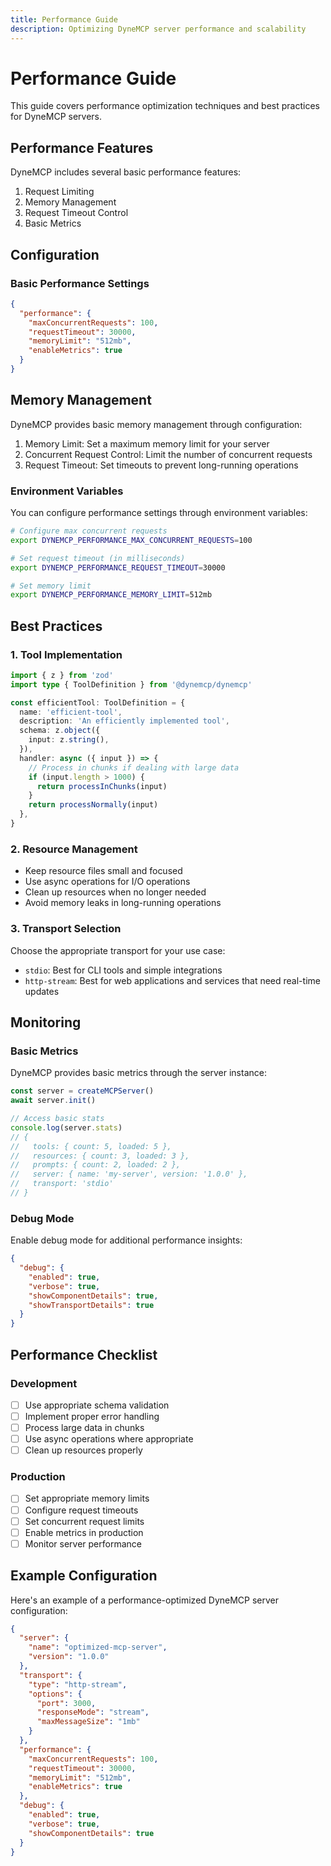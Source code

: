 ```yaml
---
title: Performance Guide
description: Optimizing DyneMCP server performance and scalability
---
```


# Performance Guide

This guide covers performance optimization techniques and best practices for DyneMCP servers.

## Performance Features

DyneMCP includes several basic performance features:

1. Request Limiting
2. Memory Management
3. Request Timeout Control
4. Basic Metrics

## Configuration

### Basic Performance Settings

```json
{
  "performance": {
    "maxConcurrentRequests": 100,
    "requestTimeout": 30000,
    "memoryLimit": "512mb",
    "enableMetrics": true
  }
}
```

## Memory Management

DyneMCP provides basic memory management through configuration:

1. Memory Limit: Set a maximum memory limit for your server
2. Concurrent Request Control: Limit the number of concurrent requests
3. Request Timeout: Set timeouts to prevent long-running operations

### Environment Variables

You can configure performance settings through environment variables:

```bash
# Configure max concurrent requests
export DYNEMCP_PERFORMANCE_MAX_CONCURRENT_REQUESTS=100

# Set request timeout (in milliseconds)
export DYNEMCP_PERFORMANCE_REQUEST_TIMEOUT=30000

# Set memory limit
export DYNEMCP_PERFORMANCE_MEMORY_LIMIT=512mb
```

## Best Practices

### 1. Tool Implementation

```typescript
import { z } from 'zod'
import type { ToolDefinition } from '@dynemcp/dynemcp'

const efficientTool: ToolDefinition = {
  name: 'efficient-tool',
  description: 'An efficiently implemented tool',
  schema: z.object({
    input: z.string(),
  }),
  handler: async ({ input }) => {
    // Process in chunks if dealing with large data
    if (input.length > 1000) {
      return processInChunks(input)
    }
    return processNormally(input)
  },
}
```

### 2. Resource Management

- Keep resource files small and focused
- Use async operations for I/O operations
- Clean up resources when no longer needed
- Avoid memory leaks in long-running operations

### 3. Transport Selection

Choose the appropriate transport for your use case:

- `stdio`: Best for CLI tools and simple integrations
- `http-stream`: Best for web applications and services that need real-time updates

## Monitoring

### Basic Metrics

DyneMCP provides basic metrics through the server instance:

```typescript
const server = createMCPServer()
await server.init()

// Access basic stats
console.log(server.stats)
// {
//   tools: { count: 5, loaded: 5 },
//   resources: { count: 3, loaded: 3 },
//   prompts: { count: 2, loaded: 2 },
//   server: { name: 'my-server', version: '1.0.0' },
//   transport: 'stdio'
// }
```

### Debug Mode

Enable debug mode for additional performance insights:

```json
{
  "debug": {
    "enabled": true,
    "verbose": true,
    "showComponentDetails": true,
    "showTransportDetails": true
  }
}
```

## Performance Checklist

### Development

- [ ] Use appropriate schema validation
- [ ] Implement proper error handling
- [ ] Process large data in chunks
- [ ] Use async operations where appropriate
- [ ] Clean up resources properly

### Production

- [ ] Set appropriate memory limits
- [ ] Configure request timeouts
- [ ] Set concurrent request limits
- [ ] Enable metrics in production
- [ ] Monitor server performance

## Example Configuration

Here's an example of a performance-optimized DyneMCP server configuration:

```json
{
  "server": {
    "name": "optimized-mcp-server",
    "version": "1.0.0"
  },
  "transport": {
    "type": "http-stream",
    "options": {
      "port": 3000,
      "responseMode": "stream",
      "maxMessageSize": "1mb"
    }
  },
  "performance": {
    "maxConcurrentRequests": 100,
    "requestTimeout": 30000,
    "memoryLimit": "512mb",
    "enableMetrics": true
  },
  "debug": {
    "enabled": true,
    "verbose": true,
    "showComponentDetails": true
  }
}
```
